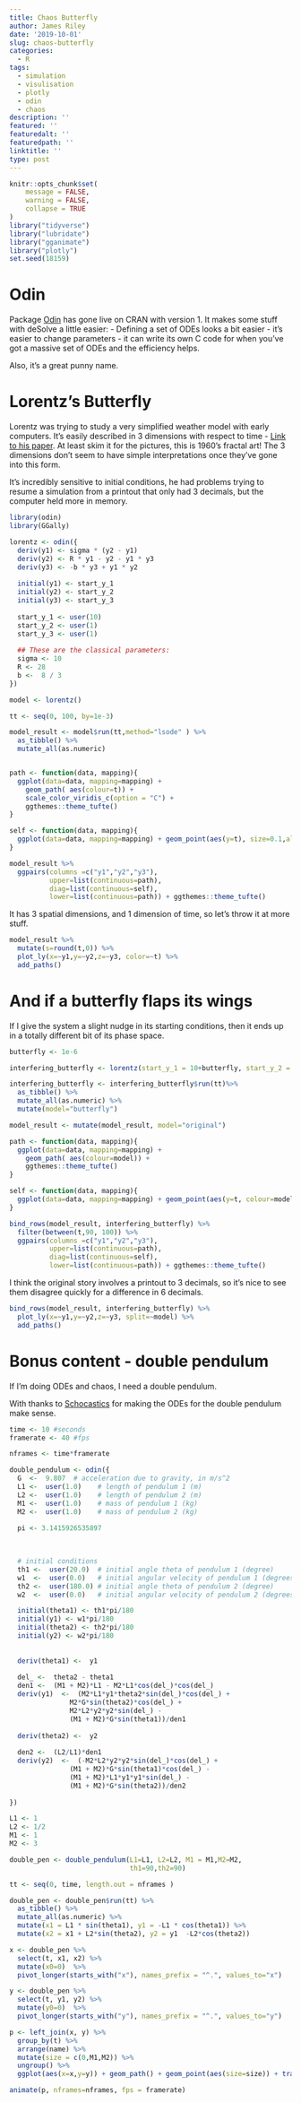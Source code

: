 ```yaml
---
title: Chaos Butterfly
author: James Riley
date: '2019-10-01'
slug: chaos-butterfly
categories:
  - R
tags:
  - simulation
  - visulisation
  - plotly
  - odin
  - chaos
description: ''
featured: ''
featuredalt: ''
featuredpath: ''
linktitle: ''
type: post
---
```


```r
knitr::opts_chunk$set(
	message = FALSE,
	warning = FALSE,
	collapse = TRUE
)
library("tidyverse")
library("lubridate")
library("gganimate")
library("plotly")
set.seed(18159)
```

# Odin

Package [Odin](https://cran.r-project.org/web/packages/odin/index.html) has gone live on CRAN with version 1. It makes some stuff with deSolve a little easier:
- Defining a set of ODEs looks a bit easier
- it's easier to change parameters
- it can write its own C code for when you've got a massive set of ODEs and the efficiency helps.

Also, it's a great punny name.

# Lorentz's Butterfly

Lorentz was trying to study a very simplified weather model with early computers. It's easily described in 3 dimensions with respect to time - [Link to his paper](https://journals.ametsoc.org/doi/abs/10.1175/1520-0469%281963%29020%3C0130%3ADNF%3E2.0.CO%3B2). At least skim it for the pictures, this is 1960's fractal art! The 3 dimensions don't seem to have simple interpretations once they've gone into this form.

It's incredibly sensitive to initial conditions, he had problems trying to resume a simulation from a printout that only had 3 decimals, but the computer held more in memory.

```r
library(odin)
library(GGally)

lorentz <- odin({
  deriv(y1) <- sigma * (y2 - y1)
  deriv(y2) <- R * y1 - y2 - y1 * y3
  deriv(y3) <- -b * y3 + y1 * y2
  
  initial(y1) <- start_y_1
  initial(y2) <- start_y_2
  initial(y3) <- start_y_3
  
  start_y_1 <- user(10)
  start_y_2 <- user(1)
  start_y_3 <- user(1)
  
  ## These are the classical parameters:
  sigma <- 10
  R <- 28
  b <-  8 / 3
})

model <- lorentz()

tt <- seq(0, 100, by=1e-3)

model_result <- model$run(tt,method="lsode" ) %>%
  as_tibble() %>%
  mutate_all(as.numeric) 


path <- function(data, mapping){
  ggplot(data=data, mapping=mapping) + 
    geom_path( aes(colour=t)) + 
    scale_color_viridis_c(option = "C") +
    ggthemes::theme_tufte()
}

self <- function(data, mapping){
  ggplot(data=data, mapping=mapping) + geom_point(aes(y=t), size=0.1,alpha=0.1) + coord_flip()
}

model_result %>%
  ggpairs(columns =c("y1","y2","y3"),
          upper=list(continuous=path), 
          diag=list(continuous=self),
          lower=list(continuous=path)) + ggthemes::theme_tufte()
```

It has 3 spatial dimensions, and 1 dimension of time, so let's throw it at more stuff.

```r
model_result %>%
  mutate(s=round(t,0)) %>%
  plot_ly(x=~y1,y=~y2,z=~y3, color=~t) %>%
  add_paths()

```

# And if a butterfly flaps its wings

If I give the system a slight nudge in its starting conditions, then it ends up in a totally different bit of its phase space.

```r
butterfly <- 1e-6

interfering_butterfly <- lorentz(start_y_1 = 10+butterfly, start_y_2 = 1+butterfly, start_y_3 = 1+butterfly) 

interfering_butterfly <- interfering_butterfly$run(tt)%>%
  as_tibble() %>%
  mutate_all(as.numeric) %>%
  mutate(model="butterfly")

model_result <- mutate(model_result, model="original")

path <- function(data, mapping){
  ggplot(data=data, mapping=mapping) + 
    geom_path( aes(colour=model)) + 
    ggthemes::theme_tufte()
}

self <- function(data, mapping){
  ggplot(data=data, mapping=mapping) + geom_point(aes(y=t, colour=model), size=0.1,alpha=0.1) + coord_flip()
}

bind_rows(model_result, interfering_butterfly) %>%
  filter(between(t,90, 100)) %>%
  ggpairs(columns =c("y1","y2","y3"),
          upper=list(continuous=path), 
          diag=list(continuous=self),
          lower=list(continuous=path)) + ggthemes::theme_tufte()

```


I think the original story involves a printout to 3 decimals, so it's nice to see them disagree quickly for a difference in 6 decimals.
```r
bind_rows(model_result, interfering_butterfly) %>%
  plot_ly(x=~y1,y=~y2,z=~y3, split=~model) %>%
  add_paths()
```

# Bonus content - double pendulum

If I'm doing ODEs and chaos, I need a double pendulum.

With thanks to [Schocastics](http://blog.schochastics.net/post/beautiful-chaos-the-double-pendulum/) for making the ODEs for the double pendulum make sense.

```r
time <- 10 #seconds
framerate <- 40 #fps

nframes <- time*framerate

double_pendulum <- odin({
  G  <-  9.807  # acceleration due to gravity, in m/s^2
  L1 <-  user(1.0)    # length of pendulum 1 (m)
  L2 <-  user(1.0)    # length of pendulum 2 (m)
  M1 <-  user(1.0)    # mass of pendulum 1 (kg)
  M2 <-  user(1.0)    # mass of pendulum 2 (kg)
  
  pi <- 3.1415926535897
  

  
  # initial conditions
  th1 <-  user(20.0)  # initial angle theta of pendulum 1 (degree)
  w1  <-  user(0.0)   # initial angular velocity of pendulum 1 (degrees per second)
  th2 <-  user(180.0) # initial angle theta of pendulum 2 (degree)
  w2  <-  user(0.0)   # initial angular velocity of pendulum 2 (degrees per second)

  initial(theta1) <- th1*pi/180
  initial(y1) <- w1*pi/180
  initial(theta2) <- th2*pi/180
  initial(y2) <- w2*pi/180
  
  
  deriv(theta1) <-  y1
  
  del_ <-  theta2 - theta1
  den1 <-  (M1 + M2)*L1 - M2*L1*cos(del_)*cos(del_)
  deriv(y1)  <-  (M2*L1*y1*theta2*sin(del_)*cos(del_) +
               M2*G*sin(theta2)*cos(del_) +
               M2*L2*y2*y2*sin(del_) -
               (M1 + M2)*G*sin(theta1))/den1
  
  deriv(theta2) <-  y2
  
  den2 <-  (L2/L1)*den1
  deriv(y2)  <-  (-M2*L2*y2*y2*sin(del_)*cos(del_) +
               (M1 + M2)*G*sin(theta1)*cos(del_) -
               (M1 + M2)*L1*y1*y1*sin(del_) -
               (M1 + M2)*G*sin(theta2))/den2
  
})

L1 <- 1
L2 <- 1/2
M1 <- 1
M2 <- 3

double_pen <- double_pendulum(L1=L1, L2=L2, M1 = M1,M2=M2,
                              th1=90,th2=90)

tt <- seq(0, time, length.out = nframes )

double_pen <- double_pen$run(tt) %>%
  as_tibble() %>%
  mutate_all(as.numeric) %>%
  mutate(x1 = L1 * sin(theta1), y1 = -L1 * cos(theta1)) %>%
  mutate(x2 = x1 + L2*sin(theta2), y2 = y1  -L2*cos(theta2)) 

x <- double_pen %>%
  select(t, x1, x2) %>%
  mutate(x0=0)  %>%
  pivot_longer(starts_with("x"), names_prefix = "^.", values_to="x")  

y <- double_pen %>%
  select(t, y1, y2) %>%
  mutate(y0=0)  %>%
  pivot_longer(starts_with("y"), names_prefix = "^.", values_to="y")

p <- left_join(x, y) %>%
  group_by(t) %>%
  arrange(name) %>%
  mutate(size = c(0,M1,M2)) %>%
  ungroup() %>%
  ggplot(aes(x=x,y=y)) + geom_path() + geom_point(aes(size=size)) + transition_manual(frames=t) + ggraph::theme_graph() + theme(legend.position = "none")

animate(p, nframes=nframes, fps = framerate)

```

  